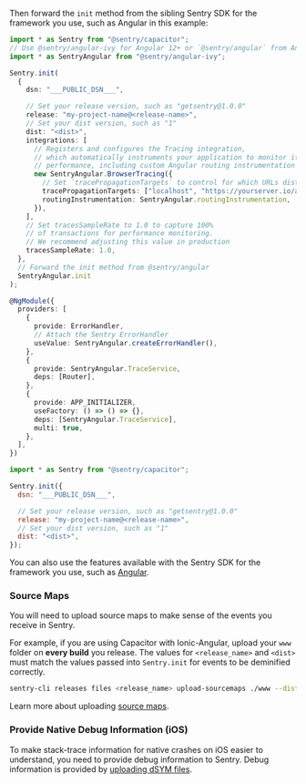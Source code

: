 Then forward the `init` method from the sibling Sentry SDK for the framework you use, such as Angular in this example:

```typescript {tabTitle: Angular} {filename: app.module.ts}
import * as Sentry from "@sentry/capacitor";
// Use @sentry/angular-ivy for Angular 12+ or `@sentry/angular` from Angular 10 and 11
import * as SentryAngular from "@sentry/angular-ivy";

Sentry.init(
  {
    dsn: "___PUBLIC_DSN___",

    // Set your release version, such as "getsentry@1.0.0"
    release: "my-project-name@<release-name>",
    // Set your dist version, such as "1"
    dist: "<dist>",
    integrations: [
      // Registers and configures the Tracing integration,
      // which automatically instruments your application to monitor its
      // performance, including custom Angular routing instrumentation
      new SentryAngular.BrowserTracing({
        // Set `tracePropagationTargets` to control for which URLs distributed tracing should be enabled
        tracePropagationTargets: ["localhost", "https://yourserver.io/api"],
        routingInstrumentation: SentryAngular.routingInstrumentation,
      }),
    ],
    // Set tracesSampleRate to 1.0 to capture 100%
    // of transactions for performance monitoring.
    // We recommend adjusting this value in production
    tracesSampleRate: 1.0,
  },
  // Forward the init method from @sentry/angular
  SentryAngular.init
);

@NgModule({
  providers: [
    {
      provide: ErrorHandler,
      // Attach the Sentry ErrorHandler
      useValue: SentryAngular.createErrorHandler(),
    },
    {
      provide: SentryAngular.TraceService,
      deps: [Router],
    },
    {
      provide: APP_INITIALIZER,
      useFactory: () => () => {},
      deps: [SentryAngular.TraceService],
      multi: true,
    },
  ],
})
```

```javascript {tabTitle: Other Frameworks}
import * as Sentry from "@sentry/capacitor";

Sentry.init({
  dsn: "___PUBLIC_DSN___",

  // Set your release version, such as "getsentry@1.0.0"
  release: "my-project-name@<release-name>",
  // Set your dist version, such as "1"
  dist: "<dist>",
});
```

You can also use the features available with the Sentry SDK for the framework you use, such as [Angular](/platforms/javascript/guides/angular/).

### Source Maps

You will need to upload source maps to make sense of the events you receive in Sentry.

For example, if you are using Capacitor with Ionic-Angular, upload your `www` folder on **every build** you release. The values for `<release_name>` and `<dist>` must match the values passed into `Sentry.init` for events to be deminified correctly.

```bash {tabTitle: Ionic}
sentry-cli releases files <release_name> upload-sourcemaps ./www --dist <dist>
```

Learn more about uploading [source maps](/platforms/javascript/guides/capacitor/sourcemaps/).

### Provide Native Debug Information (iOS)

To make stack-trace information for native crashes on iOS easier to understand, you need to provide debug information to Sentry. Debug information is provided by [uploading dSYM files](/platforms/javascript/guides/capacitor/dsym).

